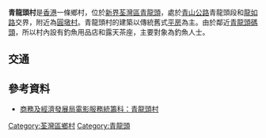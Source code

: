 {{多個問題|
{{BLPsources|time=2011-10-09T13:26:44+00:00}}
{{expand|time=2011-10-09T13:26:44+00:00}}
{{nofootnotes|time=2011-10-09T13:26:44+00:00}}
}}
'''青龍頭村'''是[[香港|香港]]一條鄉村，位於[[新界|新界]][[荃灣區|荃灣區]][[青龍頭|青龍頭]]，處於[[青山公路|青山公路]]青龍頭段和[[龍如路|龍如路]]交界，附近為[[圓墩村|圓墩村]]。青龍頭村的建築以傳統舊式[[平房|平房]]為主。由於鄰近[[青龍頭碼頭|青龍頭碼頭]]，所以村內設有釣魚用品店和露天茶座，主要對象為釣魚人士。

==交通==
{{九龍新界巴士簡單列表|48P|52X|53|234D|261B|N252}}
{{大嶼山巴士簡單列表|A38}}
{{過海隧道巴士簡單列表|962B|962E|962N}}
{{新界專線小巴簡單列表|96|96M|302}}

==參考資料==
*[http://hkfso.com/chi/lib/locations_details.cfm?Photo_Num=01463 商務及經濟發展局電影服務統籌科：青龍頭村]{{dead link|date=2018年5月 |bot=InternetArchiveBot |fix-attempted=yes }}

{{HK-geo-stub}}

[[Category:荃灣區鄉村|Category:荃灣區鄉村]]
[[Category:青龍頭|Category:青龍頭]]